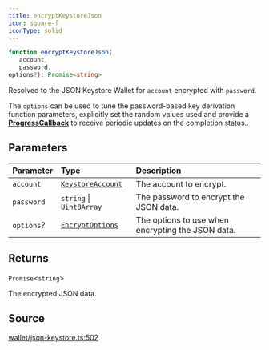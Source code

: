 ```yaml
---
title: encryptKeystoreJson
icon: square-f
iconType: solid
---
```


```ts
function encryptKeystoreJson(
   account, 
   password, 
options?): Promise<string>
```

Resolved to the JSON Keystore Wallet for `account` encrypted with `password`.

The `options` can be used to tune the password-based key derivation function parameters, explicitly set the random
values used and provide a [**ProgressCallback**](/sdk/content/type-aliases/ProgressCallback) to receive periodic updates on the
completion status..

## Parameters

| Parameter | Type | Description |
| :------ | :------ | :------ |
| `account` | [`KeystoreAccount`](/sdk/content/type-aliases/KeystoreAccount) | The account to encrypt. |
| `password` | `string` \| `Uint8Array` | The password to encrypt the JSON data. |
| `options`? | [`EncryptOptions`](/sdk/content/type-aliases/EncryptOptions) | The options to use when encrypting the JSON data. |

## Returns

`Promise`\<`string`\>

The encrypted JSON data.

## Source

[wallet/json-keystore.ts:502](https://github.com/dominant-strategies/quais.js/blob/c523dd62336b397db22e917054b8a36177cabf46/src/wallet/json-keystore.ts#L502)

